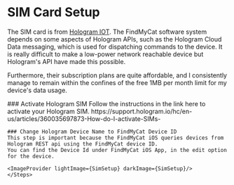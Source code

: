 
# SIM Card Setup

The SIM card is from <a href="https://www.hologram.io/" target="_blank">Hologram IOT</a>.
The FindMyCat software system depends on some aspects of Hologram APIs, such as the Hologram Cloud Data messaging, which is
used for dispatching commands to the device. It is really difficult to make a low-power network reachable device
but Hologram's API have made this possible.

Furthermore, their subscription plans are quite affordable, and I consistently manage to remain within the confines of the free 1MB per month limit for my device's data usage.

<Steps>
    ### Activate Hologram SIM
    Follow the instructions in the link here to activate your Hologram SIM.
    https://support.hologram.io/hc/en-us/articles/360035697873-How-do-I-activate-SIMs-

    ### Change Hologram Device Name to FindMyCat Device ID
    This step is important because the FindMyCat iOS queries devices from Hologram REST api using the FindMyCat device ID.
    You can find the Device Id under FindMyCat iOS App, in the edit option for the device.

    <ImageProvider lightImage={SimSetup} darkImage={SimSetup}/>
    </Steps>
